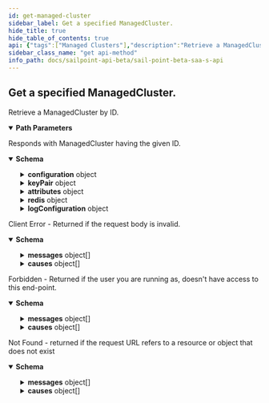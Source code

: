 ```yaml
---
id: get-managed-cluster
sidebar_label: Get a specified ManagedCluster.
hide_title: true
hide_table_of_contents: true
api: {"tags":["Managed Clusters"],"description":"Retrieve a ManagedCluster by ID.","operationId":"getManagedCluster","parameters":[{"name":"id","in":"path","description":"ID of the ManagedCluster to get","required":true,"style":"simple","explode":false,"schema":{"type":"string","example":"aClusterId"}}],"responses":{"200":{"description":"Responds with ManagedCluster having the given ID.","content":{"application/json":{"schema":{"description":"Managed Cluster","type":"object","required":["id","clientType","ccgVersion"],"properties":{"id":{"description":"ManagedCluster ID","type":"string","example":"aClusterId"},"name":{"description":"ManagedCluster name","type":"string","example":"Managed Cluster Name"},"pod":{"description":"ManagedCluster pod","type":"string","example":"megapod-useast1"},"org":{"description":"ManagedCluster org","type":"string","example":"denali"},"type":{"description":"The Type of Cluster","example":"idn","nullable":false,"type":"string","enum":["idn","iai"]},"configuration":{"description":"ManagedProcess configuration map","type":"object","additionalProperties":{"type":"string"},"example":{"clusterExternalId":"externalId","ccgVersion":"77.0.0"}},"keyPair":{"description":"key pair for the ManagedCluster","type":"object","properties":{"publicKey":{"description":"ManagedCluster publicKey","type":"string","example":"-----BEGIN PUBLIC KEY-----******-----END PUBLIC KEY-----"},"publicKeyThumbprint":{"description":"ManagedCluster publicKeyThumbprint","type":"string","example":"6CMlaJIV44-xJxcB3CJBjDUUn54"},"publicKeyCertificate":{"description":"ManagedCluster publicKeyCertificate","type":"string","example":"-----BEGIN CERTIFICATE-----****-----END CERTIFICATE-----"}}},"attributes":{"description":"Specific Attributes for Configuring a ManagedCluster by Type","type":"object","properties":{"queue":{"description":"ManagedCluster keystore for sqsCluster type","type":"object","properties":{"name":{"description":"ManagedCluster queue name","type":"string","example":"megapod-useast1-denali-lwt-cluster-1533"},"region":{"description":"ManagedCluster queue aws region","type":"string","example":"us-east-1"}}},"keystore":{"description":"ManagedCluster keystore for spConnectCluster type","type":"string","example":"/u3+7QAAAAIAAAABAAAAAQAvL3Byb3h5LWNsdXN0ZXIvMmM5MTgwODc3Yjg3MW"}}},"description":{"description":"ManagedCluster description","type":"string","example":"A short description of the managed cluster."},"redis":{"description":"Redis configuration for the ManagedCluster","type":"object","properties":{"redisHost":{"description":"ManagedCluster redisHost","type":"string","example":"megapod-useast1-shared-redis.cloud.sailpoint.com"},"redisPort":{"description":"ManagedCluster redisPort","type":"integer","format":"int32","example":6379}}},"clientType":{"description":"type of client for the ManagedCluster","type":"string","example":"CCG","enum":["CCG","VA","INTERNAL"]},"ccgVersion":{"description":"CCG version used by the ManagedCluster","type":"string","example":"v01"},"pinnedConfig":{"description":"boolean flag indiacting whether or not the cluster configuration is pinned","type":"boolean","default":false,"example":false},"logConfiguration":{"description":"client log configuration for the cluster","example":"{ \"rootLevel\": \"WARN\", \"logLevels\": { \"foobar\": \"WARN\" } }","type":"object","required":["durationMinutes","rootLevel"],"properties":{"clientId":{"description":"client ID of the Log configuration","type":"string","example":"aClientId"},"durationMinutes":{"description":"duration in minutes for the log configuration to remain in effect before resetting to defaults","type":"integer","format":"int32","example":120,"default":240,"minimum":5,"maximum":1440},"expiration":{"description":"Expiration date-time of the log configuration request","example":120,"type":"string","format":"date-time"},"rootLevel":{"description":"Root Log level to apply","default":"INFO","example":"TRACE","type":"string","enum":["OFF","FATAL","ERROR","WARN","INFO","DEBUG","TRACE"]},"logLevels":{"description":"Map of LogLevel by key","example":"{ level:WARN }","type":"object","additionalProperties":{"default":"INFO","example":"TRACE","description":"Standard Log4j log level","type":"string","enum":["OFF","FATAL","ERROR","WARN","INFO","DEBUG","TRACE"]}}}},"operational":{"description":"Whether or not the cluster is operational or not","type":"boolean","default":false,"example":false},"status":{"description":"Cluster status","type":"string","example":"NORMAL"},"publicKeyCertificate":{"description":"Public key certificate","type":"string","example":"-----BEGIN CERTIFICATE-----TCCAb2gAwIBAgIBADANBgkqhkiG9w0BAQsFADAuMQ0wCwYDVQQD-----END CERTIFICATE-----"},"publicKeyThumbprint":{"description":"Public key thumbprint","type":"string","example":"obc6pLiulGbtZ"},"publicKey":{"description":"Public key","type":"string","example":"-----BEGIN PUBLIC KEY-----jANBgkqhkiG9w0BAQEFAAOCAQ8AMIIBCgKCAQEA3WgnsxP52MDgBTfHR+5n4-----END PUBLIC KEY-----"},"alertKey":{"description":"Key describing any immediate cluster alerts","type":"string","example":"LIMITED_RESOURCES"},"clientIds":{"type":"array","description":"List of clients in a cluster","items":{"type":"string"},"example":["1244","1245"]},"serviceCount":{"description":"Number of services bound to a cluster","type":"integer","format":"int32","default":0,"example":6},"ccId":{"description":"CC ID only used in calling CC, will be removed without notice when Migration to CEGS is finished","type":"string","default":"0","example":"1533"}}}}}},"400":{"description":"Client Error - Returned if the request body is invalid.","content":{"application/json":{"schema":{"type":"object","properties":{"detailCode":{"type":"string","description":"Fine-grained error code providing more detail of the error.","example":"400.1 Bad Request Content"},"trackingId":{"type":"string","description":"Unique tracking id for the error.","example":"e7eab60924f64aa284175b9fa3309599"},"messages":{"type":"array","description":"Generic localized reason for error","items":{"type":"object","properties":{"locale":{"type":"string","description":"The locale for the message text, a BCP 47 language tag.","example":"en-US"},"localeOrigin":{"type":"string","enum":["DEFAULT","REQUEST"],"description":"An indicator of how the locale was selected. *DEFAULT* means the locale is the system default. *REQUEST* means the locale was selected from the request context (i.e., best match based on the *Accept-Language* header). Additional values may be added in the future without notice.","example":"DEFAULT"},"text":{"type":"string","description":"Actual text of the error message in the indicated locale.","example":"The request was syntactically correct but its content is semantically invalid."}}}},"causes":{"type":"array","description":"Plain-text descriptive reasons to provide additional detail to the text provided in the messages field","items":{"type":"object","properties":{"locale":{"type":"string","description":"The locale for the message text, a BCP 47 language tag.","example":"en-US"},"localeOrigin":{"type":"string","enum":["DEFAULT","REQUEST"],"description":"An indicator of how the locale was selected. *DEFAULT* means the locale is the system default. *REQUEST* means the locale was selected from the request context (i.e., best match based on the *Accept-Language* header). Additional values may be added in the future without notice.","example":"DEFAULT"},"text":{"type":"string","description":"Actual text of the error message in the indicated locale.","example":"The request was syntactically correct but its content is semantically invalid."}}}}}}}}},"403":{"description":"Forbidden - Returned if the user you are running as, doesn't have access to this end-point.","content":{"application/json":{"schema":{"type":"object","properties":{"detailCode":{"type":"string","description":"Fine-grained error code providing more detail of the error.","example":"400.1 Bad Request Content"},"trackingId":{"type":"string","description":"Unique tracking id for the error.","example":"e7eab60924f64aa284175b9fa3309599"},"messages":{"type":"array","description":"Generic localized reason for error","items":{"type":"object","properties":{"locale":{"type":"string","description":"The locale for the message text, a BCP 47 language tag.","example":"en-US"},"localeOrigin":{"type":"string","enum":["DEFAULT","REQUEST"],"description":"An indicator of how the locale was selected. *DEFAULT* means the locale is the system default. *REQUEST* means the locale was selected from the request context (i.e., best match based on the *Accept-Language* header). Additional values may be added in the future without notice.","example":"DEFAULT"},"text":{"type":"string","description":"Actual text of the error message in the indicated locale.","example":"The request was syntactically correct but its content is semantically invalid."}}}},"causes":{"type":"array","description":"Plain-text descriptive reasons to provide additional detail to the text provided in the messages field","items":{"type":"object","properties":{"locale":{"type":"string","description":"The locale for the message text, a BCP 47 language tag.","example":"en-US"},"localeOrigin":{"type":"string","enum":["DEFAULT","REQUEST"],"description":"An indicator of how the locale was selected. *DEFAULT* means the locale is the system default. *REQUEST* means the locale was selected from the request context (i.e., best match based on the *Accept-Language* header). Additional values may be added in the future without notice.","example":"DEFAULT"},"text":{"type":"string","description":"Actual text of the error message in the indicated locale.","example":"The request was syntactically correct but its content is semantically invalid."}}}}}},"examples":{"403":{"summary":"An example of a 403 response object","value":{"detailCode":"403 Forbidden","trackingId":"b21b1f7ce4da4d639f2c62a57171b427","messages":[{"locale":"en-US","localeOrigin":"DEFAULT","text":"The server understood the request but refuses to authorize it."}]}}}}}},"404":{"description":"Not Found - returned if the request URL refers to a resource or object that does not exist","content":{"application/json":{"schema":{"type":"object","properties":{"detailCode":{"type":"string","description":"Fine-grained error code providing more detail of the error.","example":"400.1 Bad Request Content"},"trackingId":{"type":"string","description":"Unique tracking id for the error.","example":"e7eab60924f64aa284175b9fa3309599"},"messages":{"type":"array","description":"Generic localized reason for error","items":{"type":"object","properties":{"locale":{"type":"string","description":"The locale for the message text, a BCP 47 language tag.","example":"en-US"},"localeOrigin":{"type":"string","enum":["DEFAULT","REQUEST"],"description":"An indicator of how the locale was selected. *DEFAULT* means the locale is the system default. *REQUEST* means the locale was selected from the request context (i.e., best match based on the *Accept-Language* header). Additional values may be added in the future without notice.","example":"DEFAULT"},"text":{"type":"string","description":"Actual text of the error message in the indicated locale.","example":"The request was syntactically correct but its content is semantically invalid."}}}},"causes":{"type":"array","description":"Plain-text descriptive reasons to provide additional detail to the text provided in the messages field","items":{"type":"object","properties":{"locale":{"type":"string","description":"The locale for the message text, a BCP 47 language tag.","example":"en-US"},"localeOrigin":{"type":"string","enum":["DEFAULT","REQUEST"],"description":"An indicator of how the locale was selected. *DEFAULT* means the locale is the system default. *REQUEST* means the locale was selected from the request context (i.e., best match based on the *Accept-Language* header). Additional values may be added in the future without notice.","example":"DEFAULT"},"text":{"type":"string","description":"Actual text of the error message in the indicated locale.","example":"The request was syntactically correct but its content is semantically invalid."}}}}}},"examples":{"404":{"summary":"An example of a 404 response object","value":{"detailCode":"404 Not found","trackingId":"b21b1f7ce4da4d639f2c62a57171b427","messages":[{"locale":"en-US","localeOrigin":"DEFAULT","text":"The server did not find a current representation for the target resource."}]}}}}}}},"security":[{"bearerAuth":["idn:managed-cluster:read"]}],"method":"get","path":"/managed-clusters/{id}","servers":[{"url":"https://{tenant}.api.identitynow.com/beta","description":"This is the beta API server.","variables":{"tenant":{"default":"sailpoint","description":"This is the name of your tenant, typically your company's name."}}}],"securitySchemes":{"oauth2":{"type":"oauth2","description":"OAuth2 Bearer token (JWT). See [IdentityNow REST API Authentication](https://developer.sailpoint.com/docs/authentication.html) for more information.\n- Directions for generating a [personal access token](https://developer.sailpoint.com/docs/authentication.html#personal-access-tokens)\n- Directions using [client credentials flow](https://developer.sailpoint.com/docs/authentication.html#client-credentials-grant-flow)\n- Directions for using [authorization code flow](https://developer.sailpoint.com/docs/authentication.html#authorization-code-grant-flow)\n\nWhich authentication method should I choose?  See our [guide](https://developer.sailpoint.com/docs/authentication.html#which-oauth-2-0-grant-flow-should-i-use)\n\nLearn more about how to find your `tokenUrl` and `authorizationUrl` [in our docs](https://developer.sailpoint.com/docs/authentication.html#finding-your-tenant-s-oauth-details)\n","flows":{"clientCredentials":{"tokenUrl":"https://tenant.api.identitynow.com/oauth/token","scopes":{"sp:scopes:default":"default scope","sp:scopes:all":"access to all scopes"}},"authorizationCode":{"authorizationUrl":"https://tenant.identitynow.com/oauth/authorize","tokenUrl":"https://tenant.api.identitynow.com/oauth/token","scopes":{"sp:scopes:default":"default scope","sp:scopes:all":"access to all scopes"}}}}},"info":{"contact":{"email":"developers@sailpoint.com","name":"Developer Relations","url":"https://developer.sailpoint.com/discuss"},"description":"These are the public, beta APIs for SailPoint's SaaS services and are subject to change.","title":"SailPoint - Beta SaaS API","version":"3.1.0-beta"},"postman":{"name":"Get a specified ManagedCluster.","description":{"content":"Retrieve a ManagedCluster by ID.","type":"text/plain"},"url":{"path":["managed-clusters",":id"],"host":["{{baseUrl}}"],"query":[],"variable":[{"disabled":false,"description":{"content":"(Required) ID of the ManagedCluster to get","type":"text/plain"},"type":"any","value":"","key":"id"}]},"header":[{"key":"Accept","value":"application/json"}],"method":"GET"}}
sidebar_class_name: "get api-method"
info_path: docs/sailpoint-api-beta/sail-point-beta-saa-s-api
---
```



## Get a specified ManagedCluster.



Retrieve a ManagedCluster by ID.

<details style={{"marginBottom":"1rem"}} data-collapsed={false} open={true}><summary style={{}}><strong>Path Parameters</strong></summary><div><ul><ParamsItem className={"paramsItem"} param={{"name":"id","in":"path","description":"ID of the ManagedCluster to get","required":true,"style":"simple","explode":false,"schema":{"type":"string","example":"aClusterId"}}}></ParamsItem></ul></div></details><div><ApiTabs><TabItem label={"200"} value={"200"}><div>

Responds with ManagedCluster having the given ID.

</div><div><MimeTabs groupId={"mime-type"}><TabItem label={"application/json"} value={"application/json"}><SchemaTabs groupId={"schema-tabs"}><TabItem label={"Schema"} value={"Schema"}><details style={{}} data-collapsed={false} open={true}><summary style={{"textAlign":"left"}}><strong>Schema</strong></summary><div style={{"textAlign":"left","marginLeft":"1rem"}}></div><ul style={{"marginLeft":"1rem"}}><SchemaItem collapsible={false} name={"id"} required={false} schemaDescription={"ManagedCluster ID"} schemaName={"string"} qualifierMessage={undefined} defaultValue={undefined}></SchemaItem><SchemaItem collapsible={false} name={"name"} required={false} schemaDescription={"ManagedCluster name"} schemaName={"string"} qualifierMessage={undefined} defaultValue={undefined}></SchemaItem><SchemaItem collapsible={false} name={"pod"} required={false} schemaDescription={"ManagedCluster pod"} schemaName={"string"} qualifierMessage={undefined} defaultValue={undefined}></SchemaItem><SchemaItem collapsible={false} name={"org"} required={false} schemaDescription={"ManagedCluster org"} schemaName={"string"} qualifierMessage={undefined} defaultValue={undefined}></SchemaItem><SchemaItem collapsible={false} name={"type"} required={false} schemaDescription={"The Type of Cluster"} schemaName={"string"} qualifierMessage={"**Possible values:** [`idn`, `iai`]"} defaultValue={undefined}></SchemaItem><SchemaItem collapsible={true} className={"schemaItem"}><details style={{}}><summary style={{}}><strong>configuration</strong><span style={{"opacity":"0.6"}}> object</span></summary><div style={{"marginLeft":"1rem"}}><div style={{"marginTop":".5rem","marginBottom":".5rem"}}>

ManagedProcess configuration map

</div><li><div><code>property name*</code><span style={{"opacity":"0.6"}}> string</span></div></li></div></details></SchemaItem><SchemaItem collapsible={true} className={"schemaItem"}><details style={{}}><summary style={{}}><strong>keyPair</strong><span style={{"opacity":"0.6"}}> object</span></summary><div style={{"marginLeft":"1rem"}}><div style={{"marginTop":".5rem","marginBottom":".5rem"}}>

key pair for the ManagedCluster

</div><SchemaItem collapsible={false} name={"publicKey"} required={false} schemaDescription={"ManagedCluster publicKey"} schemaName={"string"} qualifierMessage={undefined} defaultValue={undefined}></SchemaItem><SchemaItem collapsible={false} name={"publicKeyThumbprint"} required={false} schemaDescription={"ManagedCluster publicKeyThumbprint"} schemaName={"string"} qualifierMessage={undefined} defaultValue={undefined}></SchemaItem><SchemaItem collapsible={false} name={"publicKeyCertificate"} required={false} schemaDescription={"ManagedCluster publicKeyCertificate"} schemaName={"string"} qualifierMessage={undefined} defaultValue={undefined}></SchemaItem></div></details></SchemaItem><SchemaItem collapsible={true} className={"schemaItem"}><details style={{}}><summary style={{}}><strong>attributes</strong><span style={{"opacity":"0.6"}}> object</span></summary><div style={{"marginLeft":"1rem"}}><div style={{"marginTop":".5rem","marginBottom":".5rem"}}>

Specific Attributes for Configuring a ManagedCluster by Type

</div><SchemaItem collapsible={true} className={"schemaItem"}><details style={{}}><summary style={{}}><strong>queue</strong><span style={{"opacity":"0.6"}}> object</span></summary><div style={{"marginLeft":"1rem"}}><div style={{"marginTop":".5rem","marginBottom":".5rem"}}>

ManagedCluster keystore for sqsCluster type

</div><SchemaItem collapsible={false} name={"name"} required={false} schemaDescription={"ManagedCluster queue name"} schemaName={"string"} qualifierMessage={undefined} defaultValue={undefined}></SchemaItem><SchemaItem collapsible={false} name={"region"} required={false} schemaDescription={"ManagedCluster queue aws region"} schemaName={"string"} qualifierMessage={undefined} defaultValue={undefined}></SchemaItem></div></details></SchemaItem><SchemaItem collapsible={false} name={"keystore"} required={false} schemaDescription={"ManagedCluster keystore for spConnectCluster type"} schemaName={"string"} qualifierMessage={undefined} defaultValue={undefined}></SchemaItem></div></details></SchemaItem><SchemaItem collapsible={false} name={"description"} required={false} schemaDescription={"ManagedCluster description"} schemaName={"string"} qualifierMessage={undefined} defaultValue={undefined}></SchemaItem><SchemaItem collapsible={true} className={"schemaItem"}><details style={{}}><summary style={{}}><strong>redis</strong><span style={{"opacity":"0.6"}}> object</span></summary><div style={{"marginLeft":"1rem"}}><div style={{"marginTop":".5rem","marginBottom":".5rem"}}>

Redis configuration for the ManagedCluster

</div><SchemaItem collapsible={false} name={"redisHost"} required={false} schemaDescription={"ManagedCluster redisHost"} schemaName={"string"} qualifierMessage={undefined} defaultValue={undefined}></SchemaItem><SchemaItem collapsible={false} name={"redisPort"} required={false} schemaDescription={"ManagedCluster redisPort"} schemaName={"int32"} qualifierMessage={undefined} defaultValue={undefined}></SchemaItem></div></details></SchemaItem><SchemaItem collapsible={false} name={"clientType"} required={false} schemaDescription={"type of client for the ManagedCluster"} schemaName={"string"} qualifierMessage={"**Possible values:** [`CCG`, `VA`, `INTERNAL`]"} defaultValue={undefined}></SchemaItem><SchemaItem collapsible={false} name={"ccgVersion"} required={false} schemaDescription={"CCG version used by the ManagedCluster"} schemaName={"string"} qualifierMessage={undefined} defaultValue={undefined}></SchemaItem><SchemaItem collapsible={false} name={"pinnedConfig"} required={false} schemaDescription={"boolean flag indiacting whether or not the cluster configuration is pinned"} schemaName={"boolean"} qualifierMessage={undefined} defaultValue={false}></SchemaItem><SchemaItem collapsible={true} className={"schemaItem"}><details style={{}}><summary style={{}}><strong>logConfiguration</strong><span style={{"opacity":"0.6"}}> object</span></summary><div style={{"marginLeft":"1rem"}}><div style={{"marginTop":".5rem","marginBottom":".5rem"}}>

client log configuration for the cluster

</div><SchemaItem collapsible={false} name={"clientId"} required={false} schemaDescription={"client ID of the Log configuration"} schemaName={"string"} qualifierMessage={undefined} defaultValue={undefined}></SchemaItem><SchemaItem collapsible={false} name={"durationMinutes"} required={false} schemaDescription={"duration in minutes for the log configuration to remain in effect before resetting to defaults"} schemaName={"int32"} qualifierMessage={"**Possible values:** `>= 5` and `<= 1440`"} defaultValue={240}></SchemaItem><SchemaItem collapsible={false} name={"expiration"} required={false} schemaDescription={"Expiration date-time of the log configuration request"} schemaName={"date-time"} qualifierMessage={undefined} defaultValue={undefined}></SchemaItem><SchemaItem collapsible={false} name={"rootLevel"} required={false} schemaDescription={"Root Log level to apply"} schemaName={"string"} qualifierMessage={"**Possible values:** [`OFF`, `FATAL`, `ERROR`, `WARN`, `INFO`, `DEBUG`, `TRACE`]"} defaultValue={"INFO"}></SchemaItem><SchemaItem collapsible={true} className={"schemaItem"}><details style={{}}><summary style={{}}><strong>logLevels</strong><span style={{"opacity":"0.6"}}> object</span></summary><div style={{"marginLeft":"1rem"}}><div style={{"marginTop":".5rem","marginBottom":".5rem"}}>

Map of LogLevel by key

</div><li><div><code>property name*</code><span style={{"opacity":"0.6"}}> string</span><div style={{"marginTop":"var(--ifm-table-cell-padding)"}}>

**Possible values:** [`OFF`, `FATAL`, `ERROR`, `WARN`, `INFO`, `DEBUG`, `TRACE`]

</div></div></li></div></details></SchemaItem></div></details></SchemaItem><SchemaItem collapsible={false} name={"operational"} required={false} schemaDescription={"Whether or not the cluster is operational or not"} schemaName={"boolean"} qualifierMessage={undefined} defaultValue={false}></SchemaItem><SchemaItem collapsible={false} name={"status"} required={false} schemaDescription={"Cluster status"} schemaName={"string"} qualifierMessage={undefined} defaultValue={undefined}></SchemaItem><SchemaItem collapsible={false} name={"publicKeyCertificate"} required={false} schemaDescription={"Public key certificate"} schemaName={"string"} qualifierMessage={undefined} defaultValue={undefined}></SchemaItem><SchemaItem collapsible={false} name={"publicKeyThumbprint"} required={false} schemaDescription={"Public key thumbprint"} schemaName={"string"} qualifierMessage={undefined} defaultValue={undefined}></SchemaItem><SchemaItem collapsible={false} name={"publicKey"} required={false} schemaDescription={"Public key"} schemaName={"string"} qualifierMessage={undefined} defaultValue={undefined}></SchemaItem><SchemaItem collapsible={false} name={"alertKey"} required={false} schemaDescription={"Key describing any immediate cluster alerts"} schemaName={"string"} qualifierMessage={undefined} defaultValue={undefined}></SchemaItem><SchemaItem collapsible={false} name={"clientIds"} required={false} schemaDescription={"List of clients in a cluster"} schemaName={"string[]"} qualifierMessage={undefined} defaultValue={undefined}></SchemaItem><SchemaItem collapsible={false} name={"serviceCount"} required={false} schemaDescription={"Number of services bound to a cluster"} schemaName={"int32"} qualifierMessage={undefined} defaultValue={0}></SchemaItem><SchemaItem collapsible={false} name={"ccId"} required={false} schemaDescription={"CC ID only used in calling CC, will be removed without notice when Migration to CEGS is finished"} schemaName={"string"} qualifierMessage={undefined} defaultValue={"0"}></SchemaItem></ul></details></TabItem></SchemaTabs></TabItem></MimeTabs></div></TabItem><TabItem label={"400"} value={"400"}><div>

Client Error - Returned if the request body is invalid.

</div><div><MimeTabs groupId={"mime-type"}><TabItem label={"application/json"} value={"application/json"}><SchemaTabs groupId={"schema-tabs"}><TabItem label={"Schema"} value={"Schema"}><details style={{}} data-collapsed={false} open={true}><summary style={{"textAlign":"left"}}><strong>Schema</strong></summary><div style={{"textAlign":"left","marginLeft":"1rem"}}></div><ul style={{"marginLeft":"1rem"}}><SchemaItem collapsible={false} name={"detailCode"} required={false} schemaDescription={"Fine-grained error code providing more detail of the error."} schemaName={"string"} qualifierMessage={undefined} defaultValue={undefined}></SchemaItem><SchemaItem collapsible={false} name={"trackingId"} required={false} schemaDescription={"Unique tracking id for the error."} schemaName={"string"} qualifierMessage={undefined} defaultValue={undefined}></SchemaItem><SchemaItem collapsible={true} className={"schemaItem"}><details style={{}}><summary style={{}}><strong>messages</strong><span style={{"opacity":"0.6"}}> object[]</span></summary><div style={{"marginLeft":"1rem"}}><div style={{"marginTop":".5rem","marginBottom":".5rem"}}>

Generic localized reason for error

</div><SchemaItem collapsible={false} name={"locale"} required={false} schemaDescription={"The locale for the message text, a BCP 47 language tag."} schemaName={"string"} qualifierMessage={undefined} defaultValue={undefined}></SchemaItem><SchemaItem collapsible={false} name={"localeOrigin"} required={false} schemaDescription={"An indicator of how the locale was selected. *DEFAULT* means the locale is the system default. *REQUEST* means the locale was selected from the request context (i.e., best match based on the *Accept-Language* header). Additional values may be added in the future without notice."} schemaName={"string"} qualifierMessage={"**Possible values:** [`DEFAULT`, `REQUEST`]"} defaultValue={undefined}></SchemaItem><SchemaItem collapsible={false} name={"text"} required={false} schemaDescription={"Actual text of the error message in the indicated locale."} schemaName={"string"} qualifierMessage={undefined} defaultValue={undefined}></SchemaItem></div></details></SchemaItem><SchemaItem collapsible={true} className={"schemaItem"}><details style={{}}><summary style={{}}><strong>causes</strong><span style={{"opacity":"0.6"}}> object[]</span></summary><div style={{"marginLeft":"1rem"}}><div style={{"marginTop":".5rem","marginBottom":".5rem"}}>

Plain-text descriptive reasons to provide additional detail to the text provided in the messages field

</div><SchemaItem collapsible={false} name={"locale"} required={false} schemaDescription={"The locale for the message text, a BCP 47 language tag."} schemaName={"string"} qualifierMessage={undefined} defaultValue={undefined}></SchemaItem><SchemaItem collapsible={false} name={"localeOrigin"} required={false} schemaDescription={"An indicator of how the locale was selected. *DEFAULT* means the locale is the system default. *REQUEST* means the locale was selected from the request context (i.e., best match based on the *Accept-Language* header). Additional values may be added in the future without notice."} schemaName={"string"} qualifierMessage={"**Possible values:** [`DEFAULT`, `REQUEST`]"} defaultValue={undefined}></SchemaItem><SchemaItem collapsible={false} name={"text"} required={false} schemaDescription={"Actual text of the error message in the indicated locale."} schemaName={"string"} qualifierMessage={undefined} defaultValue={undefined}></SchemaItem></div></details></SchemaItem></ul></details></TabItem></SchemaTabs></TabItem></MimeTabs></div></TabItem><TabItem label={"403"} value={"403"}><div>

Forbidden - Returned if the user you are running as, doesn't have access to this end-point.

</div><div><MimeTabs groupId={"mime-type"}><TabItem label={"application/json"} value={"application/json"}><SchemaTabs groupId={"schema-tabs"}><TabItem label={"Schema"} value={"Schema"}><details style={{}} data-collapsed={false} open={true}><summary style={{"textAlign":"left"}}><strong>Schema</strong></summary><div style={{"textAlign":"left","marginLeft":"1rem"}}></div><ul style={{"marginLeft":"1rem"}}><SchemaItem collapsible={false} name={"detailCode"} required={false} schemaDescription={"Fine-grained error code providing more detail of the error."} schemaName={"string"} qualifierMessage={undefined} defaultValue={undefined}></SchemaItem><SchemaItem collapsible={false} name={"trackingId"} required={false} schemaDescription={"Unique tracking id for the error."} schemaName={"string"} qualifierMessage={undefined} defaultValue={undefined}></SchemaItem><SchemaItem collapsible={true} className={"schemaItem"}><details style={{}}><summary style={{}}><strong>messages</strong><span style={{"opacity":"0.6"}}> object[]</span></summary><div style={{"marginLeft":"1rem"}}><div style={{"marginTop":".5rem","marginBottom":".5rem"}}>

Generic localized reason for error

</div><SchemaItem collapsible={false} name={"locale"} required={false} schemaDescription={"The locale for the message text, a BCP 47 language tag."} schemaName={"string"} qualifierMessage={undefined} defaultValue={undefined}></SchemaItem><SchemaItem collapsible={false} name={"localeOrigin"} required={false} schemaDescription={"An indicator of how the locale was selected. *DEFAULT* means the locale is the system default. *REQUEST* means the locale was selected from the request context (i.e., best match based on the *Accept-Language* header). Additional values may be added in the future without notice."} schemaName={"string"} qualifierMessage={"**Possible values:** [`DEFAULT`, `REQUEST`]"} defaultValue={undefined}></SchemaItem><SchemaItem collapsible={false} name={"text"} required={false} schemaDescription={"Actual text of the error message in the indicated locale."} schemaName={"string"} qualifierMessage={undefined} defaultValue={undefined}></SchemaItem></div></details></SchemaItem><SchemaItem collapsible={true} className={"schemaItem"}><details style={{}}><summary style={{}}><strong>causes</strong><span style={{"opacity":"0.6"}}> object[]</span></summary><div style={{"marginLeft":"1rem"}}><div style={{"marginTop":".5rem","marginBottom":".5rem"}}>

Plain-text descriptive reasons to provide additional detail to the text provided in the messages field

</div><SchemaItem collapsible={false} name={"locale"} required={false} schemaDescription={"The locale for the message text, a BCP 47 language tag."} schemaName={"string"} qualifierMessage={undefined} defaultValue={undefined}></SchemaItem><SchemaItem collapsible={false} name={"localeOrigin"} required={false} schemaDescription={"An indicator of how the locale was selected. *DEFAULT* means the locale is the system default. *REQUEST* means the locale was selected from the request context (i.e., best match based on the *Accept-Language* header). Additional values may be added in the future without notice."} schemaName={"string"} qualifierMessage={"**Possible values:** [`DEFAULT`, `REQUEST`]"} defaultValue={undefined}></SchemaItem><SchemaItem collapsible={false} name={"text"} required={false} schemaDescription={"Actual text of the error message in the indicated locale."} schemaName={"string"} qualifierMessage={undefined} defaultValue={undefined}></SchemaItem></div></details></SchemaItem></ul></details></TabItem><TabItem label={"403"} value={"403"}><ResponseSamples responseExample={"{\n  \"detailCode\": \"403 Forbidden\",\n  \"trackingId\": \"b21b1f7ce4da4d639f2c62a57171b427\",\n  \"messages\": [\n    {\n      \"locale\": \"en-US\",\n      \"localeOrigin\": \"DEFAULT\",\n      \"text\": \"The server understood the request but refuses to authorize it.\"\n    }\n  ]\n}"}></ResponseSamples></TabItem></SchemaTabs></TabItem></MimeTabs></div></TabItem><TabItem label={"404"} value={"404"}><div>

Not Found - returned if the request URL refers to a resource or object that does not exist

</div><div><MimeTabs groupId={"mime-type"}><TabItem label={"application/json"} value={"application/json"}><SchemaTabs groupId={"schema-tabs"}><TabItem label={"Schema"} value={"Schema"}><details style={{}} data-collapsed={false} open={true}><summary style={{"textAlign":"left"}}><strong>Schema</strong></summary><div style={{"textAlign":"left","marginLeft":"1rem"}}></div><ul style={{"marginLeft":"1rem"}}><SchemaItem collapsible={false} name={"detailCode"} required={false} schemaDescription={"Fine-grained error code providing more detail of the error."} schemaName={"string"} qualifierMessage={undefined} defaultValue={undefined}></SchemaItem><SchemaItem collapsible={false} name={"trackingId"} required={false} schemaDescription={"Unique tracking id for the error."} schemaName={"string"} qualifierMessage={undefined} defaultValue={undefined}></SchemaItem><SchemaItem collapsible={true} className={"schemaItem"}><details style={{}}><summary style={{}}><strong>messages</strong><span style={{"opacity":"0.6"}}> object[]</span></summary><div style={{"marginLeft":"1rem"}}><div style={{"marginTop":".5rem","marginBottom":".5rem"}}>

Generic localized reason for error

</div><SchemaItem collapsible={false} name={"locale"} required={false} schemaDescription={"The locale for the message text, a BCP 47 language tag."} schemaName={"string"} qualifierMessage={undefined} defaultValue={undefined}></SchemaItem><SchemaItem collapsible={false} name={"localeOrigin"} required={false} schemaDescription={"An indicator of how the locale was selected. *DEFAULT* means the locale is the system default. *REQUEST* means the locale was selected from the request context (i.e., best match based on the *Accept-Language* header). Additional values may be added in the future without notice."} schemaName={"string"} qualifierMessage={"**Possible values:** [`DEFAULT`, `REQUEST`]"} defaultValue={undefined}></SchemaItem><SchemaItem collapsible={false} name={"text"} required={false} schemaDescription={"Actual text of the error message in the indicated locale."} schemaName={"string"} qualifierMessage={undefined} defaultValue={undefined}></SchemaItem></div></details></SchemaItem><SchemaItem collapsible={true} className={"schemaItem"}><details style={{}}><summary style={{}}><strong>causes</strong><span style={{"opacity":"0.6"}}> object[]</span></summary><div style={{"marginLeft":"1rem"}}><div style={{"marginTop":".5rem","marginBottom":".5rem"}}>

Plain-text descriptive reasons to provide additional detail to the text provided in the messages field

</div><SchemaItem collapsible={false} name={"locale"} required={false} schemaDescription={"The locale for the message text, a BCP 47 language tag."} schemaName={"string"} qualifierMessage={undefined} defaultValue={undefined}></SchemaItem><SchemaItem collapsible={false} name={"localeOrigin"} required={false} schemaDescription={"An indicator of how the locale was selected. *DEFAULT* means the locale is the system default. *REQUEST* means the locale was selected from the request context (i.e., best match based on the *Accept-Language* header). Additional values may be added in the future without notice."} schemaName={"string"} qualifierMessage={"**Possible values:** [`DEFAULT`, `REQUEST`]"} defaultValue={undefined}></SchemaItem><SchemaItem collapsible={false} name={"text"} required={false} schemaDescription={"Actual text of the error message in the indicated locale."} schemaName={"string"} qualifierMessage={undefined} defaultValue={undefined}></SchemaItem></div></details></SchemaItem></ul></details></TabItem><TabItem label={"404"} value={"404"}><ResponseSamples responseExample={"{\n  \"detailCode\": \"404 Not found\",\n  \"trackingId\": \"b21b1f7ce4da4d639f2c62a57171b427\",\n  \"messages\": [\n    {\n      \"locale\": \"en-US\",\n      \"localeOrigin\": \"DEFAULT\",\n      \"text\": \"The server did not find a current representation for the target resource.\"\n    }\n  ]\n}"}></ResponseSamples></TabItem></SchemaTabs></TabItem></MimeTabs></div></TabItem></ApiTabs></div>
      